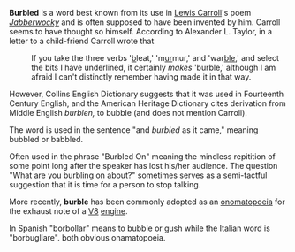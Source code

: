 {{msg:vfd}}

'''Burbled''' is a word best known from its use in [[Lewis Carroll]]'s poem ''[[Jabberwocky]]'' and is often supposed to have been invented by him. Carroll seems to have thought so himself. According to Alexander L. Taylor, in a letter to a child-friend Carroll wrote that

:If you take the three verbs '<u>b</u>leat,' 'm<u>ur</u>mur,' and 'war<u>ble</u>,' and select the bits I have underlined, it certainly ''makes'' 'burble,' although I am afraid I can't distinctly remember having made it in that way.

However, Collins English Dictionary suggests that it was used in Fourteenth Century English, and the American Heritage Dictionary cites derivation from Middle English ''burblen,'' to bubble (and does not mention Carroll).

The word is used in the sentence "and ''burbled'' as it came," meaning bubbled or babbled.

Often used in the phrase "Burbled On" meaning the mindless repitition of some point long after the speaker has lost his/her audience.   The question  "What are you burbling on about?" sometimes serves as a semi-tactful suggestion that it is time for a person to stop talking.

More recently, '''burble''' has been commonly adopted as an [[onomatopoeia]] for the exhaust note of a [[V8]] [[internal-combustion engine|engine]].

In Spanish "borbollar" means to bubble or gush while the Italian word is "borbugliare". both obvious onamatopoeia.

{{msg:stub}}